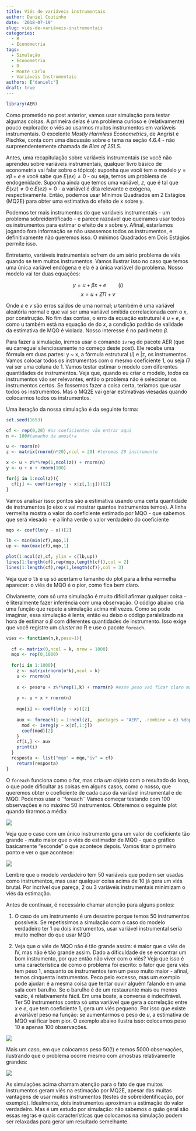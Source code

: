 ```yaml
---
title: Viés de variáveis instrumentais
author: Daniel Coutinho
date: '2018-07-19'
slug: viés-de-variáveis-instrumentais
categories:
  - R
  - Econometria
tags:
  - Simulação
  - Econometria
  - R
  - Monte Carlo
  - Variáveis Instrumentais
authors: ["danielc"]
draft: true
---
```


```r

library(AER)

```

Como prometido no post anterior, vamos usar simulação para testar algumas coisas. A primeira delas é um problema curioso e (relativamente) pouco explorado: o viés ao usarmos muitos instrumentos em variáveis instrumentais. O excelente *Mostly Harmless Econometrics*, de Angrist e Pischke, conta com uma discussão sobre o tema na seção 4.6.4 - não surpreendentemente chamada de *Bias of 2SLS*.  

Antes, uma recapitulação sobre variáveis instrumentais (se você não aprendeu sobre variáveis instrumentais, qualquer livro básico de econometria vai falar sobre o tópico): suponha que você tem o modelo $y =x\beta+e$ e você sabe que $E(ex) \neq 0$ - ou seja, temos um problema de endogenidade. Suponha ainda que temos uma variável, $z$, que é tal que $E(xz) \neq 0$ e $E(ez) = 0$ - a variável é dita relevante e exógena, respectivamente. Então, podemos usar Mínimos Quadrados em 2 Estágios (MQ2E) para obter uma estimativa do efeito de x sobre y. 

Podemos ter mais instrumentos do que variáveis instrumentais - um problema sobreidentificado - e parece razoável que queiramos usar todos os instrumentos para estimar o efeito de x sobre y. Afinal, estaríamos jogando fora informação se não usassemos todos os instrumentos, e definitivamente não queremos isso. O mínimos Quadrados em Dois Estágios permite isso. 

Entretanto, variáveis instrumentais sofrem de um sério problema de viés quando se tem muitos instrumentos. Vamos ilustrar isso no caso que temos uma única variável endógena e ela é a única variável do problema. Nosso modelo vai ter duas equações:

$$y = u+\beta{}x+e \quad \quad (i)$$
$$x = u + Z\Pi + v$$

Onde $e$ e $v$ são erros saídos de uma normal; $u$ também é uma variável aleatória normal e que vai ser uma variável omitida correlacionada com o $x$, por construção. No fim das contas, o erro da equação estrutural é $u + e$, e como u também está na equação de do $x$, a condição padrão de validade da estimativa de MQO é violada. Nosso interesse é no parâmetro $\beta$.

Para fazer a simulação, iremos usar o comando `ivreg` do pacote AER (que eu carreguei silenciosamente no começo deste post). Ele recebe uma fórmula em duas partes: y ~ x, a fórmula estrutural $(i)$ e |z, os instrumentos. Vamos colocar todos os instrumentos com o mesmo coeficiente 1, ou seja $\Pi$ vai ser uma coluna de 1. Vamos testar estimar o modelo com diferentes quantidades de instrumentos. Veja que, quando eu criar o modelo, *todos* os instrumentos vão ser relevantes, então o problema não é selecionar os instrumentos certos. Se fossemos fazer a coisa certa, teríamos que usar todos os instrumentos. Mas o MQ2E vai gerar estimativas viesadas quando colocarmos todos os instrumentos.

Uma iteração da nossa simulação é da seguinte forma:

```r

set.seed(1653)

cf <- rep(0,20) #os coeficientes vão entrar aqui
n <- 100#tamanho da amostra

u <- rnorm(n)
z <- matrix(rnorm(n*20),ncol = 20) #teremos 20 instrumento

x <- u + z%*%rep(1,ncol(z)) + rnorm(n)
y <- u + x + rnorm(100)

for(j in 1:ncol(z)){
  cf[j] <- coef(ivreg(y ~ x|z[,1:j]))[2]
}

```

Vamos analisar isso: pontos são a estimativa usando uma certa quantidade de instrumentos (o eixo x vai mostrar quantos instrumentos temos). A linha vermelha mostra o valor do coeficiente estimado por MQO - que sabemos que será viesado - e a linha verde o valor verdadeiro do coeficiente


```r

mqo <- coef(lm(y ~ x))[2]

lb <- min(min(cf),mqo,1)
up <- max(max(cf),mqo,1)

plot(1:ncol(z),cf, ylim = c(lb,up))
lines(1:length(cf),rep(mqo,length(cf)),col = 2)
lines(1:length(cf),rep(1,length(cf)),col = 3)

```

Veja que o `lb` e `up` só acertam o tamanho do plot para a linha vermelha aparecer: o viés de MQO é o pior, como fica bem claro. 

Obviamente, com só uma simulação é muito difícil afirmar qualquer coisa - é literalmente fazer inferência com uma observação. O código abaixo cria uma função que repete a simulação acima mil vezes. Como se pode imaginar, essa simulação é lenta, então eu deixo o código paralelizado na hora de estimar o $\beta$ com diferentes quantidades de instrumento. Isso exige que você registre um *cluster* no R e use o pacote `foreach`. 


```r

vies <- function(n,k,peso=1){
  
  cf <- matrix(0,ncol = k, nrow = 1000)
  mqo <- rep(0,1000)
  
  for(i in 1:1000){
    z <- matrix(rnorm(n*k),ncol = k)
    u <- rnorm(n)
    
    x <- peso*u + z%*%rep(1,k) + rnorm(n) #esse peso vai ficar claro mais embaixo
    
    y <- u + x + rnorm(n)
    
    mqo[i] <- coef(lm(y ~ x))[2]
    
    aux <- foreach(j = 1:ncol(z), .packages = "AER", .combine = c) %dopar% {
      mod <- ivreg(y ~ x|z[,1:j])
      coef(mod)[2]
    }
    cf[i,] <- aux
    print(i)
  }
  resposta <- list("mqo" = mqo,"iv" = cf)
    return(resposta)
}

```

O `foreach` funciona como o for, mas cria *um* objeto com o resultado do loop, o que pode dificultar as coisas em alguns casos, como o nosso, que queremos obter o coeficiente de cada caso da variável instrumental e de MQO. Podemos usar o ˜foreach˜ Vamos começar testando com 100 observações e no máximo 50 instrumentos. Obteremos o seguinte plot quando tirarmos a média:

![](/post/vies-iv/simu_1.png)

Veja que o caso com um único instrumento gera um valor do coeficiente tão grande - muito maior que o viés do estimador de MQO - que o gráfico basicamente "esconde" o que acontece depois. Vamos tirar o primeiro ponto e ver o que acontece:

![](/post/vies-iv/simu_1_detalhe.png)

Lembre que o modelo verdadeiro tem 50 variáveis que podem ser usadas como instrumentos, mas usar qualquer coisa acima de 10 já gera um viés brutal. Por incrível que pareça, 2 ou 3 variáveis instrumentais minimizam o viés da estimação. 

Antes de continuar, é necessário chamar atenção para alguns pontos:

1. O caso de um instrumento é um desastre porque temos 50 instrumentos possíveis. Se repetissimos a simulação com o caso do modelo verdadeiro ter 1 ou dois instrumentos, usar variável instrumental seria muito melhor do que usar MQO

2. Veja que o viés de MQO não é tão grande assim: é maior que o viés de IV, mas não é tão grande assim. Dado a dificuldade de se encontrar um bom instrumento, por que então não viver com o viés? Veja que isso é uma característica de como o problema foi escrito: o fator que gera viés tem peso 1, enquanto os instrumentos tem um peso muito maior - afinal, temos cinquenta instrumentos. Peco pelo excesso, mas um exemplo pode ajudar: é a mesma coisa que tentar ouvir alguém falando em uma sala com barulho. Se o barulho é de um restaurante mais ou menos vazio, é relativamente fácil. Em uma boate, a conversa é indecifrável. Ter 50 instrumentos contra só uma variável que gera a correlação entre $x$ e $e$, que tem coeficiente 1, gera um viés pequeno. Por isso que existe a variável peso na função: se aumentarmos o peso de $u$, a estimativa de MQO vai ficar bem pior. O exemplo abaixo ilustra isso: colocamos peso 10 e apenas 100 observações.

![](/post/vies-iv/caso_6.png)

Mais um caso, em que colocamos peso 50(!) e temos 5000 observações, ilustrando que o problema ocorre mesmo com amostras relativamente grandes:

![](/post/vies-iv/caso_9.png)

As simulações acima chamam atenção para o fato de que muitos instrumentos geram viés na estimação por MQ2E, apesar das muitas vantagens de usar muitos instrumentos (testes de sobreidentificação, por exemplo). Idealmente, dois instrumentos aproximam a estimação do valor verdadeiro. Mas é um estudo por simulação: não sabemos o quão geral são essas regras e quais características que colocamos na simulação podem ser relaxadas para gerar um resultado semelhante.